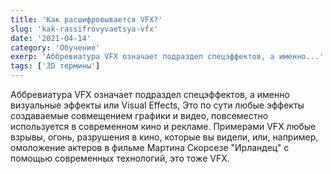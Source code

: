 ```yaml
---
title: 'Как расшифровывается VFX?'
slug: 'kak-rassifrovyvaetsya-vfx'
date: '2021-04-14'
category: 'Обучение'
exerp: 'Аббревиатура VFX означает подраздел спецэффектов, а именно...'
tags: ['3D термины']
---
```

Аббревиатура VFX означает подраздел спецэффектов, а именно визуальные эффекты или Visual Effects, Это по сути любые эффекты создаваемые совмещением графики и видео, повсеместно используется в современном кино и рекламе. Примерами VFX любые взрывы, огонь, разрушения в кино, которые вы видели, или, например, омоложение актеров в фильме Мартина Скорсезе "Ирландец" с помощью современных технологий, это тоже VFX. 